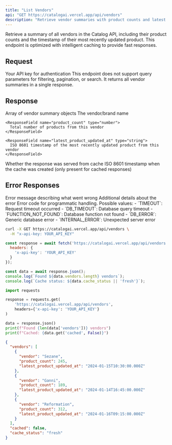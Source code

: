 ```yaml
---
title: "List Vendors"
api: "GET https://catalogai.vercel.app/api/vendors"
description: "Retrieve vendor summaries with product counts and latest update timestamps"
---
```


Retrieve a summary of all vendors in the Catalog API, including their product counts and the timestamp of their most recently updated product. This endpoint is optimized with intelligent caching to provide fast responses.

## Request

<ParamField header="x-api-key" type="string" required>
  Your API key for authentication
</ParamField>

<Note>
This endpoint does not support query parameters for filtering, pagination, or search. It returns all vendor summaries in a single response.
</Note>

## Response

<ResponseField name="vendors" type="array">
  Array of vendor summary objects
  
  <Expandable title="Vendor Summary Object">
    <ResponseField name="vendor" type="string">
      The vendor/brand name
    </ResponseField>
    
    <ResponseField name="product_count" type="number">
      Total number of products from this vendor
    </ResponseField>
    
    <ResponseField name="latest_product_updated_at" type="string">
      ISO 8601 timestamp of the most recently updated product from this vendor
    </ResponseField>
  </Expandable>
</ResponseField>

<ResponseField name="cached" type="boolean">
  Whether the response was served from cache
</ResponseField>

<ResponseField name="cache_timestamp" type="string" optional>
  ISO 8601 timestamp when the cache was created (only present for cached responses)
</ResponseField>

<ResponseField name="cache_status" type="string" optional>
</ResponseField>

## Error Responses

<ResponseField name="error" type="string">
  Error message describing what went wrong
</ResponseField>

<ResponseField name="details" type="string" optional>
  Additional details about the error
</ResponseField>

<ResponseField name="code" type="string" optional>
  Error code for programmatic handling. Possible values:
  - `TIMEOUT`: Request timeout occurred
  - `DB_TIMEOUT`: Database query timeout
  - `FUNCTION_NOT_FOUND`: Database function not found
  - `DB_ERROR`: Generic database error
  - `INTERNAL_ERROR`: Unexpected server error
</ResponseField>

<RequestExample>

```bash cURL
curl -X GET https://catalogai.vercel.app/api/vendors \
  -H "x-api-key: YOUR_API_KEY"
```

```javascript JavaScript
const response = await fetch('https://catalogai.vercel.app/api/vendors', {
  headers: {
    'x-api-key': 'YOUR_API_KEY'
  }
});

const data = await response.json();
console.log(`Found ${data.vendors.length} vendors`);
console.log(`Cache status: ${data.cache_status || 'fresh'}`);
```

```python Python
import requests

response = requests.get(
    'https://catalogai.vercel.app/api/vendors',
    headers={'x-api-key': 'YOUR_API_KEY'}
)

data = response.json()
print(f"Found {len(data['vendors'])} vendors")
print(f"Cached: {data.get('cached', False)}")
```

</RequestExample>

<ResponseExample>

```json Success Response
{
  "vendors": [
    {
      "vendor": "Sezane",
      "product_count": 245,
      "latest_product_updated_at": "2024-01-15T10:30:00.000Z"
    },
    {
      "vendor": "Ganni", 
      "product_count": 189,
      "latest_product_updated_at": "2024-01-14T16:45:00.000Z"
    },
    {
      "vendor": "Reformation",
      "product_count": 312,
      "latest_product_updated_at": "2024-01-16T09:15:00.000Z"
    }
  ],
  "cached": false,
  "cache_status": "fresh"
}
```

</ResponseExample>
